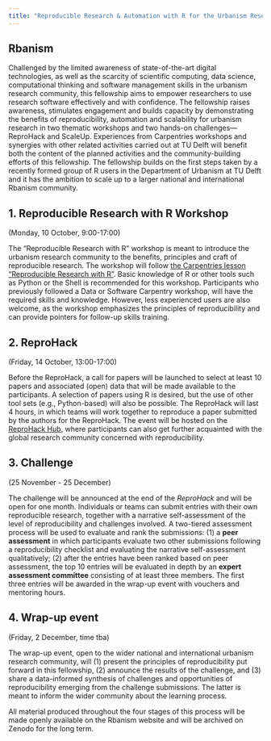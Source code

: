 ```yaml
---
title: "Reproducible Research & Automation with R for the Urbanism Research Community"
---
```


## Rbanism

Challenged by the limited awareness of state-of-the-art digital technologies, as well as the scarcity of scientific computing, data science, computational thinking and software management skills in the urbanism research community, this fellowship aims to empower researchers to use research software effectively and with confidence. The fellowship raises awareness, stimulates engagement and builds capacity by demonstrating the benefits of reproducibility, automation and scalability for urbanism research in two thematic workshops and two hands-on challenges---ReproHack and ScaleUp. Experiences from Carpentries workshops and synergies with other related activities carried out at TU Delft will benefit both the content of the planned activities and the community-building efforts of this fellowship. The fellowship builds on the first steps taken by a recently formed group of R users in the Department of Urbanism at TU Delft and it has the ambition to scale up to a larger national and international Rbanism community. 

## 1. Reproducible Research with R Workshop

(Monday, 10 October, 9:00-17:00)

The "Reproducible Research with R" workshop is meant to introduce the urbanism research community to the benefits, principles and craft of reproducible research. The workshop will follow [the Carpentries lesson "Reproducible Research with R"](https://datacarpentry.org/rr-workshop/). Basic knowledge of R or other tools such as Python or the Shell is recommended for this workshop. Participants who previously followed a Data or Software Carpentry workshop, will have the required skills and knowledge. However, less experienced users are also welcome, as the workshop emphasizes the principles of reproducibility and can provide pointers for follow-up skills training.

## 2. ReproHack

(Friday, 14 October, 13:00-17:00)

Before the ReproHack, a call for papers will be launched to select at least 10 papers and associated (open) data that will be made available to the participants. A selection of papers using R is desired, but the use of other tool sets (e.g., Python-based) will also be possible. The ReproHack will last 4 hours, in which teams will work together to reproduce a paper submitted by the authors for the ReproHack. The event will be hosted on the [ReproHack Hub](https://www.reprohack.org/), where participants can also get further acquainted with the global research community concerned with reproducibility.

## 3. Challenge

(25 November - 25 December)

The challenge will be announced at the end of the *ReproHack* and will be open for one month. Individuals or teams can submit entries with their own reproducible research, together with a narrative self-assessment of the level of reproducibility and challenges involved. A two-tiered assessment process will be used to evaluate and rank the submissions: (1) a **peer assessment** in which participants evaluate two other submissions following a reproducibility checklist and evaluating the narrative self-assessment qualitatively; (2) after the entries have been ranked based on peer assessment, the top 10 entries will be evaluated in depth by an **expert assessment committee** consisting of at least three members. The first three entries will be awarded in the wrap-up event with vouchers and mentoring hours.

## 4. Wrap-up event

(Friday, 2 December, time tba)

The wrap-up event, open to the wider national and international urbanism research community, will (1) present the principles of reproducibility put forward in this fellowship, (2) announce the results of the challenge, and (3) share a data-informed synthesis of challenges and opportunities of reproducibility emerging from the challenge submissions. The latter is meant to inform the wider community about the learning process.

All material produced throughout the four stages of this process will be made openly available on the Rbanism website and will be archived on Zenodo for the long term.
